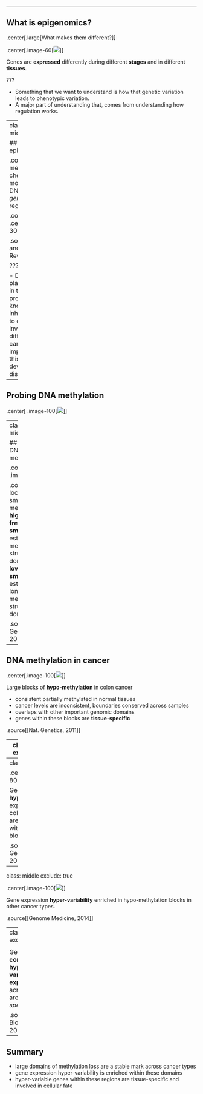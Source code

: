 
---


## What is epigenomics?

.center[.large[What makes them different?]]

.center[.image-60[![](img/epi1.png)]]


Genes are **expressed** differently during different **stages** and in different **tissues**.

???

- Something that we want to understand is how that genetic variation leads to phenotypic variation.
- A major part of understanding that, comes from understanding how regulation works.

---
class: split-50, middle

## What is epigenomics?

.column[
DNA methylation is a chemical modification of DNA, involved in *gene expression* regulation.
]

.column[
.center[.image-30[![](img/epi4.png)]]
]

.source[[Robertson and Wolffe, Nat Rev Genet, 2000]]

???

- DNA methylation plays a major role in this regulation process
- Plus, we know how it is inherited from cell to cell, cell-fate
- invovled in differentiation
- can give us an important idea of this process in development and disease
- plasticity

---

## Probing DNA methylation

.center[
.image-100[![](img/meth_pileup.png)]
]

---
class: split-50, middle

## Probing DNA methylation

.column[
.image-90[![](img/measure_meth.png)]
]

.column[
- local-likelihood smoothing method
- **high-frequency smoothing** estimates local methylation structure (small domains)
- **low-frequency smoothing** estimates long-range methylation structure (large domains)
]

.source[[Nature Genetics, 2011]\br
[Bioinformatics, 2013]
]

---

## DNA methylation in cancer

.center[.image-100[![](img/block.png)]]

Large blocks of **hypo-methylation** in colon cancer

- consistent partially methylated in normal tissues
- cancer levels are inconsistent, boundaries conserved across samples
- overlaps with other important genomic domains
- genes within these blocks are **tissue-specific**

.source[[Nat. Genetics, 2011]]

---
class: middle
exclude: true

.center[.image-100[![](img/timp1.png)]]

**Hypo-methylation** blocks observed across five solid tumor types.

.source[[Genome Medicine, 2014]]

---
class: middle

.center[.image-80[![](img/antiprofile.png)]]


Genes with **hyper-variable** expression in colon cancer are enriched within these blocks.

.source[[Nat. Genetics, 2011]]

---
class: middle
exclude: true

.center[.image-100[![](img/timp2.png)]]

Gene expression **hyper-variability** enriched in hypo-methylation blocks in other cancer types.

.source[[Genome Medicine, 2014]]

---
class: middle
exclude: true

<div class="centered">
<img src="img/barcode.png" style="max-height: 60%; max-width: 60%"/>
<img src="img/barcode2.png" style="max-height: 35%; max-width: 35%"/>
</div>

Genes with **consistent hyper-variable expression** across tumors are _tissue-specific_.

.source[[BMC Bioinformatics, 2013]]

---

## Summary

- large domains of methylation loss are a stable mark across cancer types
- gene expression hyper-variability is enriched within these domains
- hyper-variable genes within these regions are tissue-specific and involved in cellular fate

